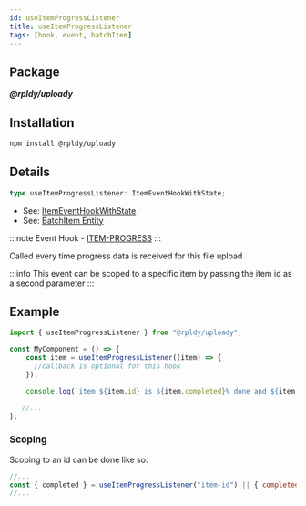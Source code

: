 ```yaml
---
id: useItemProgressListener
title: useItemProgressListener
tags: [hook, event, batchItem]
---
```


## Package

**_@rpldy/uploady_**

## Installation

```bash npm2yarn
npm install @rpldy/uploady
```

## Details

```typescript
type useItemProgressListener: ItemEventHookWithState;
```

- See: [ItemEventHookWithState](../types#itemeventhookwithstate)
- See: [BatchItem Entity](../entities#batchitem)

:::note
Event Hook - [ITEM-PROGRESS](../events#itemProgress)
:::

Called every time progress data is received for this file upload

:::info
This event can be scoped to a specific item by passing the item id as a second parameter
:::

## Example

```javascript
import { useItemProgressListener } from "@rpldy/uploady";

const MyComponent = () => {
    const item = useItemProgressListener((item) => {
      //callback is optional for this hook
    });

    console.log(`item ${item.id} is ${item.completed}% done and ${item.loaded} bytes uploaded`)

   //...
};
```

### Scoping

Scoping to an id can be done like so:

```javascript
//...
const { completed } = useItemProgressListener("item-id") || { completed: 0 };
//...
```
